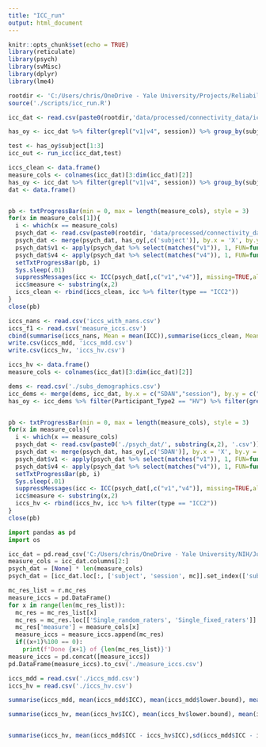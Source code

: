 ```yaml
---
title: "ICC_run"
output: html_document
---
```



```r
knitr::opts_chunk$set(echo = TRUE)
library(reticulate)
library(psych)
library(svMisc)
library(dplyr)
library(lme4)

rootdir <- 'C:/Users/chris/OneDrive - Yale University/Projects/ReliabilityAnalysis/'
source('./scripts/icc_run.R')
```

```r
icc_dat <- read.csv(paste0(rootdir,'data/processed/connectivity_data/icc_dataframe.csv'))

has_oy <- icc_dat %>% filter(grepl("v1|v4", session)) %>% group_by(subject) %>% filter(length(session) == 2) %>% filter(grepl("v1", session))

test <- has_oy$subject[1:3]
icc_out <- run_icc(icc_dat,test)

```



  
  
```r
iccs_clean <- data.frame()
measure_cols <- colnames(icc_dat)[3:dim(icc_dat)[2]]
has_oy <- icc_dat %>% filter(grepl("v1|v4", session)) %>% group_by(subject) %>% filter(length(session) == 2) %>% filter(grepl("v1", session))
dat <- data.frame()


pb <- txtProgressBar(min = 0, max = length(measure_cols), style = 3)
for(x in measure_cols[1]){
  i <- which(x == measure_cols)
  psych_dat <- read.csv(paste0(rootdir, 'data/processed/connectivity_data/psych_dat/', substring(x,2), '.csv'))
  psych_dat <- merge(psych_dat, has_oy[,c('subject')], by.x = 'X', by.y = 'subject')
  psych_dat$v1 <- apply(psych_dat %>% select(matches("v1")), 1, FUN=function(x){mean(x,na.rm = TRUE)})
  psych_dat$v4 <- apply(psych_dat %>% select(matches("v4")), 1, FUN=function(x){mean(x,na.rm = TRUE)})
  setTxtProgressBar(pb, i)
  Sys.sleep(.01)
  suppressMessages(icc <- ICC(psych_dat[,c("v1","v4")], missing=TRUE,alpha = .05/7381)$results)
  icc$measure <- substring(x,2)
  iccs_clean <- rbind(iccs_clean, icc %>% filter(type == "ICC2"))
}
close(pb)
```

```r
iccs_nans <- read.csv('iccs_with_nans.csv')
iccs_f1 <- read.csv('measure_iccs.csv')
cbind(summarise(iccs_nans, Mean = mean(ICC)),summarise(iccs_clean, Mean = mean(ICC)),summarise(iccs_f1, Mean = mean(ICC)))
write.csv(iccs_mdd, 'iccs_mdd.csv')
write.csv(iccs_hv, 'iccs_hv.csv')
```


```r
iccs_hv <- data.frame()
measure_cols <- colnames(icc_dat)[3:dim(icc_dat)[2]]

dems <- read.csv('./subs_demographics.csv')
icc_dems <- merge(dems, icc_dat, by.x = c("SDAN","session"), by.y = c("subject", "session"))
has_oy <- icc_dems %>% filter(Participant_Type2 == "HV") %>% filter(grepl("v1|v4", session)) %>% group_by(SDAN) %>% filter(length(session) == 2) %>% filter(grepl("v1", session))


pb <- txtProgressBar(min = 0, max = length(measure_cols), style = 3)
for(x in measure_cols){
  i <- which(x == measure_cols)
  psych_dat <- read.csv(paste0('./psych_dat/', substring(x,2), '.csv'))
  psych_dat <- merge(psych_dat, has_oy[,c('SDAN')], by.x = 'X', by.y = 'SDAN')
  psych_dat$v1 <- apply(psych_dat %>% select(matches("v1")), 1, FUN=function(x){mean(x,na.rm = TRUE)})
  psych_dat$v4 <- apply(psych_dat %>% select(matches("v4")), 1, FUN=function(x){mean(x,na.rm = TRUE)})
  setTxtProgressBar(pb, i)
  Sys.sleep(.01)
  suppressMessages(icc <- ICC(psych_dat[,c("v1","v4")], missing=TRUE,alpha = .05/7381)$results)
  icc$measure <- substring(x,2)
  iccs_hv <- rbind(iccs_hv, icc %>% filter(type == "ICC2"))
}
close(pb)

```




```python
import pandas as pd
import os

icc_dat = pd.read_csv('C:/Users/chris/OneDrive - Yale University/NIH/Jupyter notebooks/icc_dataframe.csv')
measure_cols = icc_dat.columns[2:]
psych_dat = [None] * len(measure_cols)
psych_dat = [icc_dat.loc[:, ['subject', 'session', mc]].set_index(['subject', 'session'])[mc].unstack() for mc in measure_cols]
```

```python
mc_res_list = r.mc_res
measure_iccs = pd.DataFrame()
for x in range(len(mc_res_list)):
  mc_res = mc_res_list[x]
  mc_res = mc_res.loc[['Single_random_raters', 'Single_fixed_raters']]
  mc_res['measure'] = measure_cols[x]
  measure_iccs = measure_iccs.append(mc_res)
  if((x+1)%100 == 0):
    print(f'Done {x+1} of {len(mc_res_list)}')
measure_iccs = pd.concat([measure_iccs])
pd.DataFrame(measure_iccs).to_csv('./measure_iccs.csv')
```

```r
iccs_mdd = read.csv('./iccs_mdd.csv')
iccs_hv = read.csv('./iccs_hv.csv')

summarise(iccs_mdd, mean(iccs_mdd$ICC), mean(iccs_mdd$lower.bound), mean(iccs_mdd$upper.bound), sd(iccs_mdd$ICC))

summarise(iccs_hv, mean(iccs_hv$ICC), mean(iccs_hv$lower.bound), mean(iccs_hv$upper.bound), sd(iccs_hv$ICC))


summarise(iccs_hv, mean(iccs_mdd$ICC - iccs_hv$ICC),sd(iccs_mdd$ICC - iccs_hv$ICC))
```